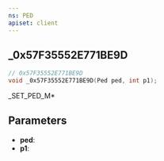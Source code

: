 ```yaml
---
ns: PED
apiset: client
---
```

## _0x57F35552E771BE9D

```c
// 0x57F35552E771BE9D
void _0x57F35552E771BE9D(Ped ped, int p1);
```

_SET_PED_M*

## Parameters
* **ped**:
* **p1**: